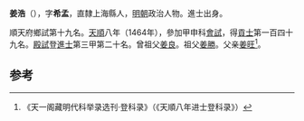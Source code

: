 '''姜浩'''（{{bd|1443年||？}}），字'''希孟'''，直隸上海縣人，[[明朝|明朝]]政治人物。進士出身。

順天府鄉試第十九名。[[天顺_(明朝)|天順]]八年（1464年），參加甲申科[[會試|會試]]，得[[貢士|貢士]]第一百四十九名。[[殿試|殿試]]登[[進士|進士]]第三甲第二十名。曾祖父[[姜良|姜良]]。祖父[[姜勝|姜勝]]。父亲[[姜旺|姜旺]]<ref>《天一阁藏明代科举录选刊·登科录》（《天順八年进士登科录》）</ref>。

==参考==
{{reflist}}
{{明朝人物小作品}}
{{天順八年甲申科殿試金榜}}